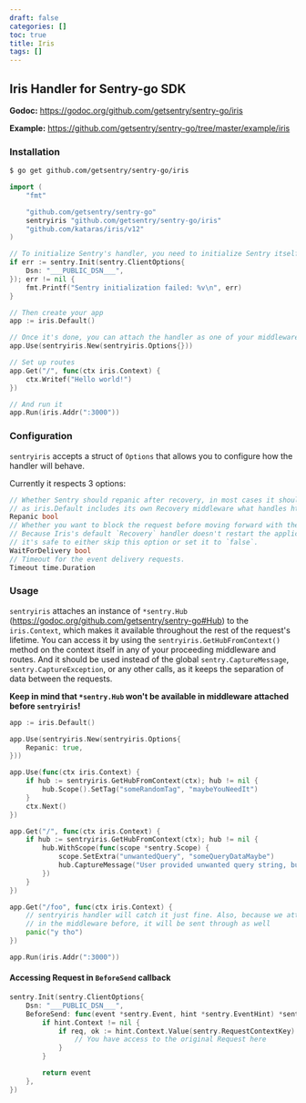 ```yaml
---
draft: false
categories: []
toc: true
title: Iris
tags: []
---
```


## Iris Handler for Sentry-go SDK

**Godoc:** https://godoc.org/github.com/getsentry/sentry-go/iris

**Example:** https://github.com/getsentry/sentry-go/tree/master/example/iris

### Installation

```bash
$ go get github.com/getsentry/sentry-go/iris
```

<Break />

```go
import (
	"fmt"

	"github.com/getsentry/sentry-go"
	sentryiris "github.com/getsentry/sentry-go/iris"
	"github.com/kataras/iris/v12"
)

// To initialize Sentry's handler, you need to initialize Sentry itself beforehand
if err := sentry.Init(sentry.ClientOptions{
	Dsn: "___PUBLIC_DSN___",
}); err != nil {
	fmt.Printf("Sentry initialization failed: %v\n", err)
}

// Then create your app
app := iris.Default()

// Once it's done, you can attach the handler as one of your middleware
app.Use(sentryiris.New(sentryiris.Options{}))

// Set up routes
app.Get("/", func(ctx iris.Context) {
	ctx.Writef("Hello world!")
})

// And run it
app.Run(iris.Addr(":3000"))
```

### Configuration

`sentryiris` accepts a struct of `Options` that allows you to configure how the handler will behave.

Currently it respects 3 options:

```go
// Whether Sentry should repanic after recovery, in most cases it should be set to true,
// as iris.Default includes its own Recovery middleware what handles http responses.
Repanic bool
// Whether you want to block the request before moving forward with the response.
// Because Iris's default `Recovery` handler doesn't restart the application,
// it's safe to either skip this option or set it to `false`.
WaitForDelivery bool
// Timeout for the event delivery requests.
Timeout time.Duration
```

### Usage

`sentryiris` attaches an instance of `*sentry.Hub` (https://godoc.org/github.com/getsentry/sentry-go#Hub) to the `iris.Context`, which makes it available throughout the rest of the request's lifetime.
You can access it by using the `sentryiris.GetHubFromContext()` method on the context itself in any of your proceeding middleware and routes.
And it should be used instead of the global `sentry.CaptureMessage`, `sentry.CaptureException`, or any other calls, as it keeps the separation of data between the requests.

**Keep in mind that `*sentry.Hub` won't be available in middleware attached before `sentryiris`!**

```go
app := iris.Default()

app.Use(sentryiris.New(sentryiris.Options{
	Repanic: true,
}))

app.Use(func(ctx iris.Context) {
	if hub := sentryiris.GetHubFromContext(ctx); hub != nil {
		hub.Scope().SetTag("someRandomTag", "maybeYouNeedIt")
	}
	ctx.Next()
})

app.Get("/", func(ctx iris.Context) {
	if hub := sentryiris.GetHubFromContext(ctx); hub != nil {
		hub.WithScope(func(scope *sentry.Scope) {
			scope.SetExtra("unwantedQuery", "someQueryDataMaybe")
			hub.CaptureMessage("User provided unwanted query string, but we recovered just fine")
		})
	}
})

app.Get("/foo", func(ctx iris.Context) {
	// sentryiris handler will catch it just fine. Also, because we attached "someRandomTag"
	// in the middleware before, it will be sent through as well
	panic("y tho")
})

app.Run(iris.Addr(":3000"))
```

#### Accessing Request in `BeforeSend` callback

```go
sentry.Init(sentry.ClientOptions{
	Dsn: "___PUBLIC_DSN___",
	BeforeSend: func(event *sentry.Event, hint *sentry.EventHint) *sentry.Event {
		if hint.Context != nil {
			if req, ok := hint.Context.Value(sentry.RequestContextKey).(*http.Request); ok {
				// You have access to the original Request here
			}
		}

		return event
	},
})
```
